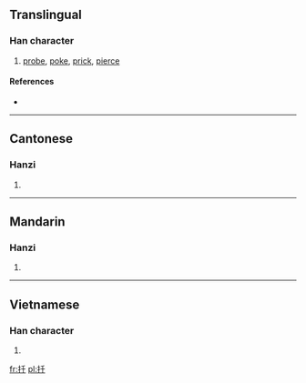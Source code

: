 ==Translingual==

===Han character===
{{Han char|rn=64|rad=手|as=03|sn=6|four=5204<sub>0</sub>|canj=手竹十 (QHJ)}}

# [[probe]], [[poke]], [[prick]], [[pierce]]

====References====
* {{Han ref|kx=0418.140|dkj=11814|dj=0765.090|hdz=31830.030|uh=6266|ud=25190|bh=C9E7|bd=51687}}

----

==Cantonese==

===Hanzi===
{{yue-hanzi|jyut=|y=chin1}}

# {{defn|Cantonese|sort=手03}}

----

==Mandarin==

===Hanzi===
{{cmn-hanzi|pin=[[qiān]] ([[qian1]])|wg=ch'ien<sup>1</sup>}}

# {{defn|Mandarin|sort=手03}}

----

==Vietnamese==

===Han character===
{{vi-hantu|[[xiên]], [[chen]], [[xen]], [[thiên]]|rs=手03}}

# {{defn|Vietnamese|sort=手03}}

[[fr:扦]]
[[pl:扦]]